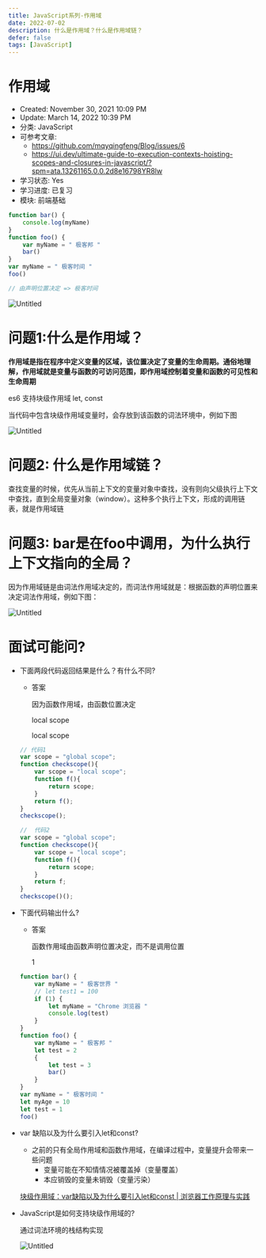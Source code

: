 ```yaml
---
title: JavaScript系列-作用域
date: 2022-07-02
description: 什么是作用域？什么是作用域链？
defer: false
tags: [JavaScript]
---
```


# 作用域

- Created: November 30, 2021 10:09 PM
- Update: March 14, 2022 10:39 PM
- 分类: JavaScript
- 可参考文章: 
    - https://github.com/mqyqingfeng/Blog/issues/6
    - https://ui.dev/ultimate-guide-to-execution-contexts-hoisting-scopes-and-closures-in-javascript/?spm=ata.13261165.0.0.2d8e16798YR8lw
- 学习状态: Yes
- 学习进度: 已复习
- 模块: 前端基础

```jsx
function bar() {
    console.log(myName)
}
function foo() {
    var myName = " 极客邦 "
    bar()
}
var myName = " 极客时间 "
foo()

// 由声明位置决定 => 极客时间
```

![Untitled](images/Untitled.png)

# 问题1:什么是作用域？

**作用域是指在程序中定义变量的区域，该位置决定了变量的生命周期。通俗地理解，作用域就是变量与函数的可访问范围，即作用域控制着变量和函数的可见性和生命周期**

es6 支持块级作用域 let, const

当代码中包含块级作用域变量时，会存放到该函数的词法环境中，例如下图

![Untitled](images/Untitled-1.png)

# 问题2: 什么是作用域链？

查找变量的时候，优先从当前上下文的变量对象中查找，没有则向父级执行上下文中查找，直到全局变量对象（window）。这种多个执行上下文，形成的调用链表，就是作用域链

# 问题3: bar是在foo中调用，为什么执行上下文指向的全局？

因为作用域链是由词法作用域决定的，而词法作用域就是：根据函数的声明位置来决定词法作用域，例如下图：

![Untitled](images/Untitled-2.png)

# 面试可能问?

- 下面两段代码返回结果是什么？有什么不同?
    - 答案
        
        因为函数作用域，由函数位置决定
        
        local scope
        
        local scope
        
    
    ```jsx
    // 代码1
    var scope = "global scope";
    function checkscope(){
        var scope = "local scope";
        function f(){
            return scope;
        }
        return f();
    }
    checkscope();
    
    //  代码2
    var scope = "global scope";
    function checkscope(){
        var scope = "local scope";
        function f(){
            return scope;
        }
        return f;
    }
    checkscope()();
    ```
    
- 下面代码输出什么?
    - 答案
        
        函数作用域由函数声明位置决定，而不是调用位置
        
        1
        
    
    ```jsx
    function bar() {
        var myName = " 极客世界 "
        // let test1 = 100
        if (1) {
            let myName = "Chrome 浏览器 "
            console.log(test)
        }
    }
    function foo() {
        var myName = " 极客邦 "
        let test = 2
        {
            let test = 3
            bar()
        }
    }
    var myName = " 极客时间 "
    let myAge = 10
    let test = 1
    foo()
    ```
    
- var 缺陷以及为什么要引入let和const?
    - 之前的只有全局作用域和函数作用域，在编译过程中，变量提升会带来一些问题
        - 变量可能在不知情情况被覆盖掉（变量覆盖）
        - 本应销毁的变量未销毁（变量污染）
    
    [块级作用域：var缺陷以及为什么要引入let和const | 浏览器工作原理与实践](https://blog.poetries.top/browser-working-principle/guide/part2/lesson09.html#%E4%BD%9C%E7%94%A8%E5%9F%9F%EF%BC%88scope%EF%BC%89)
    
- JavaScript是如何支持块级作用域的?
    
    通过词法环境的栈结构实现
    
    ![Untitled](images/Untitled-3.png)